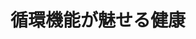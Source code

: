 ﻿---
title: "循環機能が魅せる健康"
category: "リベラルアーツ研究教育院"
vol: 92
interviewee: "林 直亨"
url: "http://hlab.hum.titech.ac.jp/"
tags: ["運動","循環","模索","意識","健康"]
pdf: "92-1-hayasi.pdf"
career: ""
preface: "林直亨先生の研究室では、循環機能がもたらす健康へ影響について、特に血流に着目した研究を行なっている。ここでは、マッサージや食事など、運動に限らない取り組みを模索しており、これからのライフ スタイルに合わせた健康の在り方を探っている。本稿では、先生の研究をいくつか紹介するとともに、先 生の研究に対する意識を述べる。"
---

